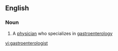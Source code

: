 ==English==

===Noun===
{{en-noun}}

# A [[physician]] who specializes in [[gastroenterology]]

[[vi:gastroenterologist]]